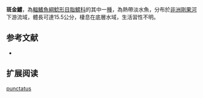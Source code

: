 {{Speciesbox
| name = 斑金鱨
| image = 
| image_width = 250px
| image_caption = 
| status = LC
| status_system = IUCN3.1 
| genus = Chrysichthys
| species = punctatus
| authority = [[Boulenger|Boulenger]], 1899
| synonyms = *''Amarginops punctatus'',Boulenger, 1899
}}

'''斑金鱨'''，為[[輻鰭魚綱|輻鰭魚綱]][[鯰形目|鯰形目]][[脂鱨科|脂鱨科]]的其中一[[種|種]]，為熱帶淡水魚，分布於[[非洲|非洲]][[剛果河|剛果河]]下游流域，體長可達15.5公分，棲息在底層水域，生活習性不明。

==参考文献==
*{{FishBase_species|genus=Chrysichthys|species=punctatus|year=2015|month=6}}

== 扩展阅读 ==
{{refbegin}}
{{wikispecies-inline|Chrysichthys punctatus|斑金鱨}}
{{refend}}
{{Taxonbar|from=Q8345808}}

[[Category:金鱨屬|punctatus]]